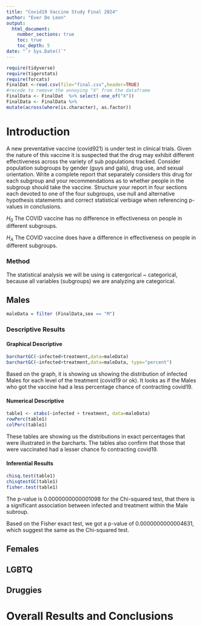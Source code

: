 ```yaml
---
title: "Covid19 Vaccine Study Final 2024"
author: "Ever De Leon"
output: 
  html_document:
    number_sections: true
    toc: true
    toc_depth: 5
date: "`r Sys.Date()`" 
---
```


```r
require(tidyverse)
require(tigerstats)
require(forcats)
FinalDat <-read.csv(file="final.csv",header=TRUE)
#recode to remove the annoying "X" from the dataframe
FinalData <- FinalDat  %>% select(-one_of("X"))
FinalData <- FinalData %>%
mutate(across(where(is.character), as.factor))
```

# Introduction

A new preventative vaccine (covid921) is under test in clinical trials. Given the nature of this vaccine it is suspected that the drug may exhibit different effectiveness across the variety of sub populations tracked. Consider population subgroups by gender (guys and gals), drug use, and sexual orientation. Write a complete report that separately considers this drug for each subgroup and your recommendations as to whether people in the subgroup should take the vaccine. Structure your report in four sections each devoted to one of the four subgroups, use null and alternative hypothesis statements and correct statistical verbiage when referencing p-values in conclusions.

$H_0$ The COVID vaccine has no difference in effectiveness on people in different subgroups.

$H_A$ The COVID vaccine does have a difference in effectiveness on people in different subgroups.
 
### Method

The statistical analysis we will be using is catergorical ~ categorical, because all variables (subgroups) we are analyzing are categorical.

## Males

```r
maleData = filter (FinalData,sex == "M")
```

### Descriptive Results

#### Graphical Descriptive 

```r
barchartGC(~infected+treatment,data=maleData)
barchartGC(~infected+treatment,data=maleData, type="percent")

```

Based on the graph, it is showing us showing the distribution of infected Males for each level of the treatment (covid19 or ok). It looks as if the Males who got the vaccine had a less percentage chance of contracting covid19.

#### Numerical Descriptive

```r
table1 <- xtabs(~infected + treatment, data=maleData)
rowPerc(table1)
colPerc(table1)
```

These tables are showing us the distributions in exact percentages that were illustrated in the barcharts. The tables also confirm that those that were vaccinated had a lesser chance fo contracting covid19.

#### Inferential Results

```r
chisq.test(table1)
chisqtestGC(table1)
fisher.test(table1)
```

The p-value is 0.0000000000001098 for the Chi-squared test, that there is a significant association between infected and treatment within the Male subroup.

Based on the Fisher exact test, we got a p-value of 0.0000000000004631, which suggest the same as the Chi-squared test.


## Females



## LGBTQ




## Druggies




# Overall Results and Conclusions